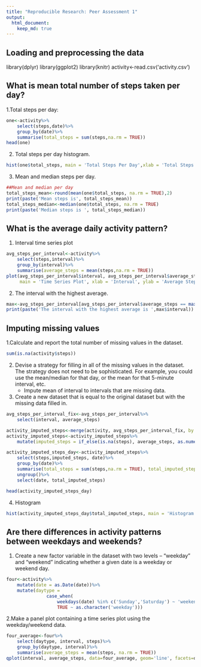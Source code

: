 ```yaml
---
title: "Reproducible Research: Peer Assessment 1"
output: 
  html_document:
    keep_md: true
---
```



## Loading and preprocessing the data
library(dplyr)
library(ggplot2)
library(knitr)
activity<-read.csv('activity.csv')


## What is mean total number of steps taken per day?
1.Total steps per day:
```r
one<-activity%>%
    select(steps,date)%>%
    group_by(date)%>%
    summarise(total_steps = sum(steps,na.rm = TRUE))
head(one)
```
2. Total steps per day histogram.
```r
hist(one$total_steps, main = 'Total Steps Per Day',xlab = 'Total Steps', ylab = 'Frequency', breaks = 50)
```
3. Mean and median steps per day.
```r
##Mean and median per day
total_steps_mean<-round(mean(one$total_steps, na.rm = TRUE),2)
print(paste('Mean steps is', total_steps_mean))
total_steps_median<-median(one$total_steps, na.rm = TRUE)
print(paste('Median steps is ', total_steps_median))
```
## What is the average daily activity pattern?

1. Interval time series plot
```r
avg_steps_per_interval<-activity%>%
    select(steps,interval)%>%
    group_by(interval)%>%
    summarise(average_steps = mean(steps,na.rm = TRUE))
plot(avg_steps_per_interval$interval, avg_steps_per_interval$average_steps, type = 'l', 
     main = 'Time Series Plot', xlab = 'Interval', ylab = 'Average Steps')
```
2. The interval with the highest average.
```r
max<-avg_steps_per_interval[avg_steps_per_interval$average_steps == max(avg_steps_per_interval$average_steps),]
print(paste('The interval with the highest average is ',max$interval))
```

## Imputing missing values

1.Calculate and report the total number of missing values in the dataset.

``` r
sum(is.na(activity$steps))
```

2. Devise a strategy for filling in all of the missing values in the dataset. The strategy does not need to be sophisticated. For example, you could use the mean/median for that day, or the mean for that 5-minute interval, etc.
    - Impute mean of interval to intervals that are missing data.
    
3. Create a new dataset that is equal to the original dataset but with the missing data filled in.
``` r
avg_steps_per_interval_fix<-avg_steps_per_interval%>%
    select(interval, average_steps)

activity_imputed_steps<-merge(activity, avg_steps_per_interval_fix, by = 'interval', all.x = TRUE)
activity_imputed_steps<-activity_imputed_steps%>%
    mutate(imputed_steps = if_else(is.na(steps), average_steps, as.numeric(steps)))

activity_imputed_steps_day<-activity_imputed_steps%>%
    select(steps,imputed_steps, date)%>%
    group_by(date)%>%
    summarise(total_steps = sum(steps,na.rm = TRUE), total_imputed_steps = sum(imputed_steps,na.rm = TRUE))%>%
    ungroup()%>%
    select(date, total_imputed_steps)

head(activity_imputed_steps_day)
```
4. Histogram
``` r
hist(activity_imputed_steps_day$total_imputed_steps, main = 'Histogram - Total Steps per Day', xlab = 'Total Imputed Steps per Day', breaks = 50)
```

## Are there differences in activity patterns between weekdays and weekends?

1. Create a new factor variable in the dataset with two levels – “weekday” and “weekend” indicating whether a given date is a weekday or weekend day.

```r
four<-activity%>%
    mutate(date = as.Date(date))%>%
    mutate(daytype = 
               case_when(
                   weekdays(date) %in% c('Sunday','Saturday') ~ 'weekend',
                   TRUE ~ as.character('weekday')))
```

2.Make a panel plot containing a time series plot using the weekday/weekend data.

```r
four_average<-four%>%
    select(daytype, interval, steps)%>%
    group_by(daytype, interval)%>%
    summarise(average_steps = mean(steps, na.rm = TRUE))
qplot(interval, average_steps, data=four_average, geom='line', facets=daytype~., ylab = 'Average Steps')

```
